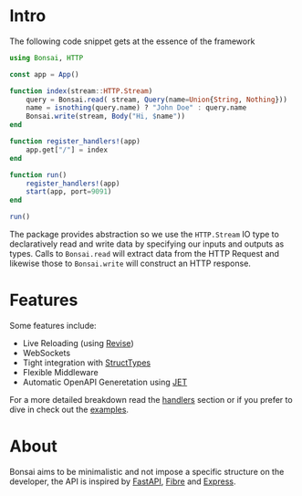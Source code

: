 # Intro

The following code snippet gets at the essence of the framework

```julia
using Bonsai, HTTP

const app = App()

function index(stream::HTTP.Stream)
    query = Bonsai.read( stream, Query(name=Union{String, Nothing}))
    name = isnothing(query.name) ? "John Doe" : query.name  
    Bonsai.write(stream, Body("Hi, $name"))
end

function register_handlers!(app)
    app.get["/"] = index
end

function run()
    register_handlers!(app)
    start(app, port=9091)
end

run()
```

The package provides abstraction so we use the `HTTP.Stream` IO type to declaratively read and write data by specifying our inputs and outputs as types. Calls to `Bonsai.read` will extract data from the HTTP Request and likewise those to `Bonsai.write` will construct an HTTP response. 

# Features

Some features include:

* Live Reloading (using [Revise](https://timholy.github.io/Revise.jl/stable/))
* WebSockets
* Tight integration with [StructTypes](https://github.com/JuliaData/StructTypes.jl)
* Flexible Middleware
* Automatic OpenAPI Generetation using [JET](https://github.com/aviatesk/JET.jl)

For a more detailed breakdown read the [handlers](handlers.qmd) section or if you prefer to dive in check out the [examples](examples.qmd).

# About

Bonsai aims to be minimalistic and not impose a specific structure on the developer, the API is inspired by [FastAPI](https://fastapi.tiangolo.com/), [Fibre](https://github.com/gofiber/fiber) and [Express](https://expressjs.com/). 
